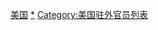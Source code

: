 {{catmain|美国驻外大使列表}}

[[Category:大使列表|美国]]
[[Category:美国驻外大使|*]]
[[Category:美国驻外官员列表|Category:美国驻外官员列表]]